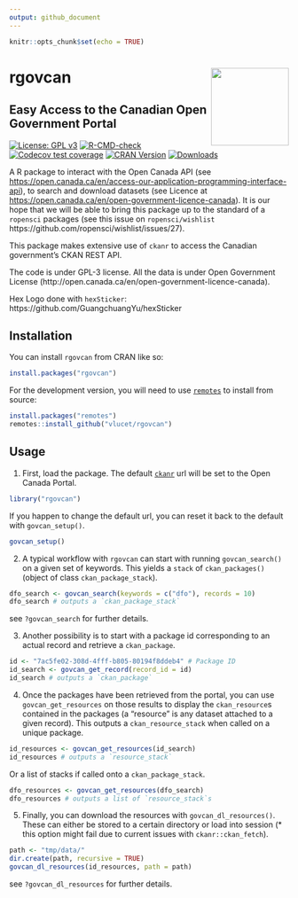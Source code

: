 ```yaml
---
output: github_document
---
```


```r
knitr::opts_chunk$set(echo = TRUE)
```

# rgovcan <img src="man/figures/logo.png" align="right" width=140/>
## Easy Access to the Canadian Open Government Portal

[![License: GPL v3](https://img.shields.io/badge/License-GPL%20v3-blue.svg)](http://www.gnu.org/licenses/gpl-3.0)
[![R-CMD-check](https://github.com/VLucet/rgovcan/workflows/R-CMD-check/badge.svg)](https://github.com/VLucet/rgovcan/actions)
[![Codecov test coverage](https://codecov.io/gh/VLucet/rgovcan/branch/master/graph/badge.svg)](https://codecov.io/gh/VLucet/rgovcan?branch=master)
[![CRAN Version](https://img.shields.io/cran/v/rgovcan?label=CRAN)](https://CRAN.R-project.org/package=rgovcan)
[![Downloads](https://cranlogs.r-pkg.org/badges/rgovcan?color=blue)](https://CRAN.R-project.org/package=rgovcan/)

A R package to interact with the Open Canada API (see <https://open.canada.ca/en/access-our-application-programming-interface-api>), to search and download datasets (see Licence at <https://open.canada.ca/en/open-government-licence-canada>). It is our hope that we will be able to bring this package up to the standard of a `ropensci` packages (see this issue on `ropensci/wishlist` https://github.com/ropensci/wishlist/issues/27).

This package makes extensive use of `ckanr` to access the Canadian government's CKAN REST API.

The code is under GPL-3 license. All the data is under Open Government License
(http://open.canada.ca/en/open-government-licence-canada).

Hex Logo done with `hexSticker`: https://github.com/GuangchuangYu/hexSticker


## Installation

You can install `rgovcan` from CRAN like so:
```r
install.packages("rgovcan")
```

For the development version, you will need to use [`remotes`](https://CRAN.R-project.org/package=remotes) to install from source:

```r
install.packages("remotes")
remotes::install_github("vlucet/rgovcan")
```

## Usage

1. First, load the package. The default [`ckanr`](https://CRAN.R-project.org/package=ckanr) url will be set to the Open Canada Portal.

```r
library("rgovcan")
```

If you happen to change the default url, you can reset it back to the default with `govcan_setup()`.

```r
govcan_setup()
```

2. A typical workflow with `rgovcan` can start with running `govcan_search()` on a given set of keywords. This yields a `stack` of `ckan_packages()` (object of class `ckan_package_stack`).

```r
dfo_search <- govcan_search(keywords = c("dfo"), records = 10)
dfo_search # outputs a `ckan_package_stack`
```

see `?govcan_search` for further details.

3. Another possibility is to start with a package id corresponding to an actual record and retrieve a `ckan_package`.

```r
id <- "7ac5fe02-308d-4fff-b805-80194f8ddeb4" # Package ID
id_search <- govcan_get_record(record_id = id)
id_search # outputs a `ckan_package`
```

4. Once the packages have been retrieved from the portal, you can use `govcan_get_resources` on those results to display the `ckan_resource`s contained in the packages (a "resource" is any dataset attached to a given record). This outputs a `ckan_resource_stack` when called on a unique package.
```r
id_resources <- govcan_get_resources(id_search)
id_resources # outputs a `resource_stack`
```

Or a list of stacks if called onto a `ckan_package_stack`.

```r
dfo_resources <- govcan_get_resources(dfo_search)
dfo_resources # outputs a list of `resource_stack`s
```

5. Finally, you can download the resources with `govcan_dl_resources()`. These can either be stored to a certain directory or load into session (* this option might fail due to current issues with `ckanr::ckan_fetch`).

```r
path <- "tmp/data/"
dir.create(path, recursive = TRUE)
govcan_dl_resources(id_resources, path = path)
```

see `?govcan_dl_resources` for further details.
